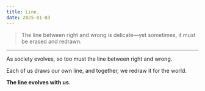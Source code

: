 ```yaml
---
title: Line.
date: 2025-01-03
---
```


> The line between right and wrong is delicate—yet sometimes, it must be erased and redrawn.

---

As society evolves, so too must the line between right and wrong.

Each of us draws our own line, and together, we redraw it for the world.

**The line evolves with us.**
